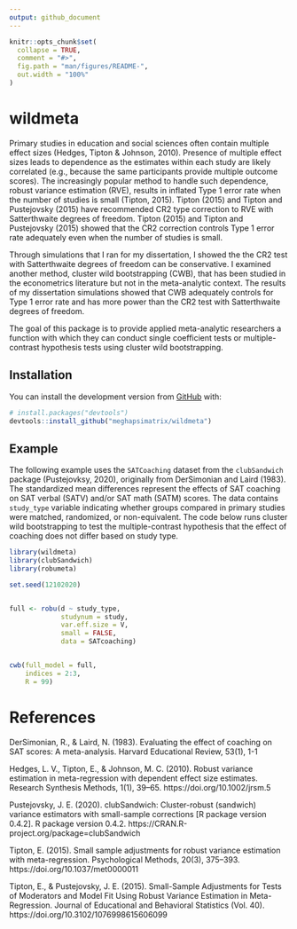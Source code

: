 ```yaml
---
output: github_document
---
```


<!-- README.md is generated from README.Rmd. Please edit that file -->

```r
knitr::opts_chunk$set(
  collapse = TRUE,
  comment = "#>",
  fig.path = "man/figures/README-",
  out.width = "100%"
)
```

# wildmeta

<!-- badges: start -->
<!-- badges: end -->

Primary studies in education and social sciences often contain multiple effect sizes (Hedges, Tipton & Johnson, 2010). Presence of multiple effect sizes leads to dependence as the estimates within each study are likely correlated (e.g., because the same participants provide multiple outcome scores). The increasingly popular method to handle such dependence, robust variance estimation (RVE), results in inflated Type 1 error rate when the number of studies is small (Tipton, 2015). Tipton (2015) and Tipton and Pustejovsky (2015) have recommended CR2 type correction to RVE with Satterthwaite degrees of freedom.  Tipton (2015) and Tipton and Pustejovsky (2015) showed that the CR2 correction controls Type 1 error rate adequately even when the number of studies is small.

Through simulations that I ran for my dissertation, I showed the the CR2 test with Satterthwaite degrees of freedom can be conservative. I examined another method, cluster wild bootstrapping (CWB), that has been studied in the econometrics literature but not in the meta-analytic context. The results of my dissertation simulations showed that CWB adequately controls for Type 1 error rate and has more power than the CR2 test with Satterthwaite degrees of freedom.

The goal of this package is to provide applied meta-analytic researchers a function with which they can conduct single coefficient tests or multiple-contrast hypothesis tests using cluster wild bootstrapping. 

## Installation

You can install the development version from [GitHub](https://github.com/) with:

``` r
# install.packages("devtools")
devtools::install_github("meghapsimatrix/wildmeta")
```
## Example

The following example uses the `SATCoaching` dataset from the `clubSandwich` package (Pustejovksy, 2020), originally from DerSimonian and Laird (1983). The standardized mean differences represent the effects of SAT coaching on SAT verbal (SATV) and/or SAT math (SATM) scores. The data contains `study_type` variable indicating whether groups compared in primary studies were matched, randomized, or non-equivalent. The code below runs cluster wild bootstrapping to test the multiple-contrast hypothesis that the effect of coaching does not differ based on study type. 

```r
library(wildmeta)
library(clubSandwich)
library(robumeta)

set.seed(12102020)


full <- robu(d ~ study_type,
             studynum = study,
             var.eff.size = V,
             small = FALSE,
             data = SATcoaching)


cwb(full_model = full,
    indices = 2:3,
    R = 99)
```


# References

DerSimonian, R., & Laird, N. (1983). Evaluating the effect of coaching on SAT scores: A meta-analysis. Harvard Educational Review, 53(1), 1-1

Hedges, L. V., Tipton, E., & Johnson, M. C. (2010). Robust variance estimation in meta-regression with dependent effect size estimates. Research Synthesis Methods, 1(1), 39–65. https://doi.org/10.1002/jrsm.5

Pustejovsky, J. E. (2020). clubSandwich: Cluster-robust (sandwich) variance estimators with small-sample corrections [R package version 0.4.2]. R package version 0.4.2. https://CRAN.R-project.org/package=clubSandwich

Tipton, E. (2015). Small sample adjustments for robust variance estimation with meta-regression. Psychological Methods, 20(3), 375–393. https://doi.org/10.1037/met0000011

Tipton, E., & Pustejovsky, J. E. (2015). Small-Sample Adjustments for Tests of Moderators and Model Fit Using Robust Variance Estimation in Meta-Regression. Journal of Educational and Behavioral Statistics (Vol. 40). https://doi.org/10.3102/1076998615606099
